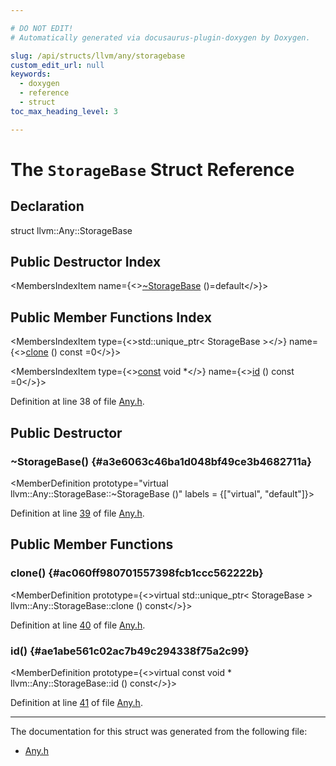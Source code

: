 ```yaml
---

# DO NOT EDIT!
# Automatically generated via docusaurus-plugin-doxygen by Doxygen.

slug: /api/structs/llvm/any/storagebase
custom_edit_url: null
keywords:
  - doxygen
  - reference
  - struct
toc_max_heading_level: 3

---
```





# The `StorageBase` Struct Reference

<DoxygenPage pluginConfig={pluginConfig}>



## Declaration

<CodeBlock>struct llvm::Any::StorageBase</CodeBlock>

## Public Destructor Index

<MembersIndex>

<MembersIndexItem
  name={<><a href="#a3e6063c46ba1d048bf49ce3b4682711a">~StorageBase</a> ()=default</>}>
</MembersIndexItem>

</MembersIndex>

## Public Member Functions Index

<MembersIndex>

<MembersIndexItem
  type={<>std::unique&#95;ptr&lt; StorageBase &gt;</>}
  name={<><a href="#ac060ff980701557398fcb1ccc562222b">clone</a> () const =0</>}>
</MembersIndexItem>

<MembersIndexItem
  type={<><a href="/docs/api/files/lib/lib/target/lib/target/aarch64/aarch64promoteconstant-cpp/#a90f8350fecae261c25be85d38b451bff">const</a> void &#42;</>}
  name={<><a href="#ae1abe561c02ac7b49c294338f75a2c99">id</a> () const =0</>}>
</MembersIndexItem>

</MembersIndex>


Definition at line 38 of file <a href="/docs/api/files/include/include/llvm/include/llvm/adt/any-h">Any.h</a>.

<SectionDefinition>

## Public Destructor

### ~StorageBase() {#a3e6063c46ba1d048bf49ce3b4682711a}

<MemberDefinition
  prototype="virtual llvm::Any::StorageBase::~StorageBase ()"
  labels = {["virtual", "default"]}>

Definition at line <a href="/docs/api/files/include/include/llvm/include/llvm/adt/any-h/#l00039">39</a> of file <a href="/docs/api/files/include/include/llvm/include/llvm/adt/any-h">Any.h</a>.
</MemberDefinition>

</SectionDefinition>

<SectionDefinition>

## Public Member Functions

### clone() {#ac060ff980701557398fcb1ccc562222b}

<MemberDefinition
  prototype={<>virtual std::unique&#95;ptr&lt; StorageBase &gt; llvm::Any::StorageBase::clone () const</>}>

Definition at line <a href="/docs/api/files/include/include/llvm/include/llvm/adt/any-h/#l00040">40</a> of file <a href="/docs/api/files/include/include/llvm/include/llvm/adt/any-h">Any.h</a>.
</MemberDefinition>

### id() {#ae1abe561c02ac7b49c294338f75a2c99}

<MemberDefinition
  prototype={<>virtual const void &#42; llvm::Any::StorageBase::id () const</>}>

Definition at line <a href="/docs/api/files/include/include/llvm/include/llvm/adt/any-h/#l00041">41</a> of file <a href="/docs/api/files/include/include/llvm/include/llvm/adt/any-h">Any.h</a>.
</MemberDefinition>

</SectionDefinition>

<hr/>

The documentation for this struct was generated from the following file:

<ul>
<li><a href="/docs/api/files/include/include/llvm/include/llvm/adt/any-h">Any.h</a></li>
</ul>

</DoxygenPage>
